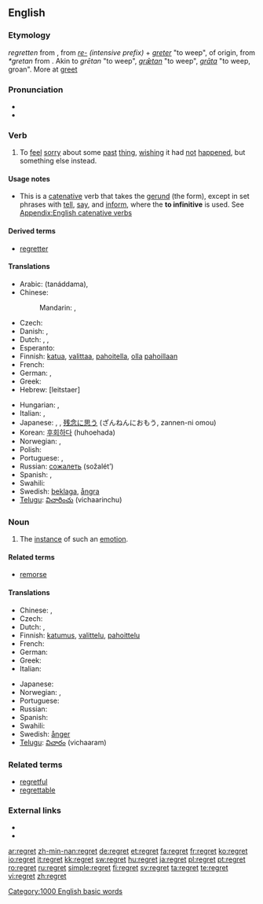 {{wikipedia}}
==English==

===Etymology===
{{etyl|enm}} ''regretten'' from {{etyl|fro}} {{term|regreter||to lament}}, from ''[[re-]]'' ''(intensive prefix)'' + ''[[greter]]'' "to weep", of {{etyl|gem}} origin, from {{etyl|frk}} ''*gretan'' from {{proto|Germanic|gretan|to weep|lang=}}. Akin to {{etyl|got|-}} ''grētan'' "to weep", {{etyl|ang|-}} ''[[grætan|grǣtan]]'' "to weep", {{etyl|non|-}} ''[[grata|grāta]]'' "to weep, groan". More at [[greet]]

===Pronunciation===
* {{audio|en-us-regret.ogg|Audio (US)}}
* {{rhymes|ɛt}}

===Verb===
{{en-verb|regrett|ing}}

# To [[feel]] [[sorry]] about some [[past]] [[thing]], [[wish]]ing it had [[not]] [[happen]]ed, but something else instead.

====Usage notes====
* This is a [[catenative]] verb that takes the [[gerund]] (the {{term|-ing}} form), except in set phrases with [[tell]], [[say]], and [[inform]], where the '''to infinitive''' is used. See [[Appendix:English catenative verbs]]

====Derived terms====
* [[regretter]]

====Translations====
{{trans-top|feel sorry about some past thing}}
* Arabic: {{Arab|[[تندم]]}} (tanáddama),  {{t|ar|ندم|tr=nadama|sc=Arab}}
* Chinese:
*: Mandarin: {{zh-tsp|後悔|后悔|hòuhuǐ}}, {{zh-tsp|遺憾|遗憾|yíhàn}}
* Czech: {{t-|cs|litovat}}
* Danish: {{t-|da|angre}}, {{t+|da|fortryde}}
* Dutch: {{t+|nl|betreuren}}, {{t+|nl|spijten}}, {{t-|nl|berouwen}}
* Esperanto: {{t-|eo|bedaŭri|xs=Esperanto}}
* Finnish: [[katua]], [[valittaa]], [[pahoitella]], [[olla]] [[paha|pahoillaan]]
* French: {{t+|fr|regretter}}
* German: {{t+|de|bedauern}}, {{t+|de|bereuen}}
* Greek: {{t+|el|μετανιώνω|sc=Grek}}
* Hebrew: {{t+|he|להצטער|sc=Hebr}} [leitstaer]
{{trans-mid}}
* Hungarian: {{t+|hu|sajnál}},  {{t|hu|megbán}}
* Italian: {{t-|it|rimpiangere}}, {{t-|it|rammaricarsi}}
* Japanese: {{t|ja|後悔する|tr=kōkai-suru|sc=Jpan}},  {{t|ja|悔いる|tr=kuiru|sc=Jpan}}, [[残念に思う]] (ざんねんにおもう, zannen-ni omou)
* Korean: [[후회하다]] (huhoehada)
* Norwegian: {{t-|no|beklage}}, {{t+|no|angre}}
* Polish: {{t-|pl|żałować}}
* Portuguese: {{t+|pt|lamentar}}, {{t+|pt|sentir}}
* Russian: [[сожалеть]] (sožalét’)
* Spanish: {{t-|es|lamentar}},  {{t+|es|sentir}}
* Swahili: {{t|sw|sikitiko}}
* Swedish: [[beklaga]], [[ångra]]
* [[Telugu]]: [[విచారించు]] (vichaarinchu)
{{trans-bottom}}

===Noun===
{{en-noun}}

# The [[instance]] of such an [[emotion]].

====Related terms====
* [[remorse]]

====Translations====
{{trans-top|instance of such an emotion}}
* Chinese: {{zh-tsp|遺憾|遗憾|yíhàn}}, {{zh-tsp|後悔|后悔|hòuhuǐ}}
* Czech: {{t-|cs|lítost|f}}
* Dutch: {{t-|nl|spijt|f}}, {{t+|nl|berouw|n}}
* Finnish: [[katumus]], [[valittelu]], [[pahoittelu]]
* French: {{t+|fr|regret|m}}
* German: {{t+|de|Reue|f}}
* Greek: {{t+|el|λύπη|f|sc=Grek}}
* Italian: {{t-|it|rammarico|m}}
{{trans-mid}}
* Japanese: {{t+|ja|後悔|tr=kōkai|sc=Jpan}}
* Norwegian: {{t-|no|beklagelse|m}}, {{t+|no|anger|m}}
* Portuguese: {{t+|pt|pesar|m}}
* Russian: {{t+|ru|сожаление|n|tr=sožalénije|sc=Cyrl}}
* Spanish: {{t-|es|pesar|m}}
* Swahili: {{t|sw|sikitiko}}
* Swedish: [[ånger]] {{c}}
* [[Telugu]]: [[విచారం]] (vichaaram)
{{trans-bottom}}

===Related terms===
* [[regretful]]
* [[regrettable]]

===External links===
* {{R:Webster 1913}}
* {{R:Century 1911}}

[[Category:1000 English basic words]]

[[ar:regret]]
[[zh-min-nan:regret]]
[[de:regret]]
[[et:regret]]
[[fa:regret]]
[[fr:regret]]
[[ko:regret]]
[[io:regret]]
[[it:regret]]
[[kk:regret]]
[[sw:regret]]
[[hu:regret]]
[[ja:regret]]
[[pl:regret]]
[[pt:regret]]
[[ro:regret]]
[[ru:regret]]
[[simple:regret]]
[[fi:regret]]
[[sv:regret]]
[[ta:regret]]
[[te:regret]]
[[vi:regret]]
[[zh:regret]]